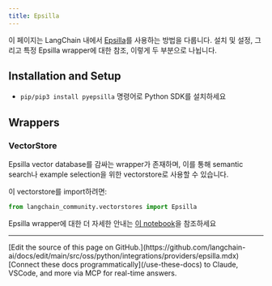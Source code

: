 ```yaml
---
title: Epsilla
---
```


이 페이지는 LangChain 내에서 [Epsilla](https://github.com/epsilla-cloud/vectordb)를 사용하는 방법을 다룹니다.
설치 및 설정, 그리고 특정 Epsilla wrapper에 대한 참조, 이렇게 두 부분으로 나뉩니다.

## Installation and Setup

- `pip/pip3 install pyepsilla` 명령어로 Python SDK를 설치하세요

## Wrappers

### VectorStore

Epsilla vector database를 감싸는 wrapper가 존재하며, 이를 통해 semantic search나 example selection을 위한 vectorstore로 사용할 수 있습니다.

이 vectorstore를 import하려면:

```python
from langchain_community.vectorstores import Epsilla
```

Epsilla wrapper에 대한 더 자세한 안내는 [이 notebook](/oss/python/integrations/vectorstores/epsilla)을 참조하세요

---

<Callout icon="pen-to-square" iconType="regular">
    [Edit the source of this page on GitHub.](https://github.com/langchain-ai/docs/edit/main/src/oss/python/integrations/providers/epsilla.mdx)
</Callout>
<Tip icon="terminal" iconType="regular">
    [Connect these docs programmatically](/use-these-docs) to Claude, VSCode, and more via MCP for    real-time answers.
</Tip>
